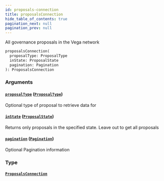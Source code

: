 ```yaml
---
id: proposals-connection
title: proposalsConnection
hide_table_of_contents: true
pagination_next: null
pagination_prev: null
---
```



All governance proposals in the Vega network

```graphql
proposalsConnection(
  proposalType: ProposalType
  inState: ProposalState
  pagination: Pagination
): ProposalsConnection
```


### Arguments

#### [`proposalType`](#) ([`ProposalType`](/docs/testnet/graphql/enums/proposal-type))

Optional type of proposal to retrieve data for


#### [`inState`](#) ([`ProposalState`](/docs/testnet/graphql/enums/proposal-state))

Returns only proposals in the specified state. Leave out to get all proposals


#### [`pagination`](#) ([`Pagination`](/docs/testnet/graphql/inputs/pagination))

Optional Pagination information


### Type

#### [`ProposalsConnection`](/docs/testnet/graphql/objects/proposals-connection)






